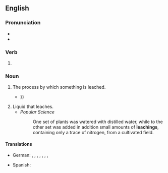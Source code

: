 ==English==

===Pronunciation===
* {{IPA|en|/ˈliːtʃɪŋ/}}
* {{rhymes|en|iːtʃɪŋ|s=2}}

===Verb===
{{head|en|verb form}}

# {{present participle of|en|leach|nocat=1}}

===Noun===
{{en-noun}}

# The process by which something is leached.
#* {{quote-book|en|year=2012|author=Brian Morse|title=Cold Regions Engineering 2012|passage=The '''leachings''' were performed in a controlled atmosphere chamber in four different steps {{...}}}}
# Liquid that leaches.
#* ''Popular Science''
#*: One set of plants was watered with distilled water, while to the other set was added in addition small amounts of '''leachings''', containing only a trace of nitrogen, from a cultivated field.

====Translations====
{{trans-top|process by which something is leached}}
* German: {{t|de|Auslaugen|n}}, {{t|de|Auslaugung|f}}, {{t|de|Auswaschen|n}}, {{t|de|Auswaschung|f}}, {{t|de|Ausmergeln|n}} {{qualifier|agriculture}}, {{t|de|Ausmergelung|f}} {{qualifier|agriculture}}, {{t+|de|Laugen|n}} {{qualifier|metallurgy}}, {{t|de|Ablaugen|n}} {{qualifier|metallurgy}}
{{trans-mid}}
* Spanish: {{t|es|lixiviación|f}}
{{trans-bottom}}
{{trans-top|liquid that leaches}}
{{trans-mid}}
{{trans-bottom}}